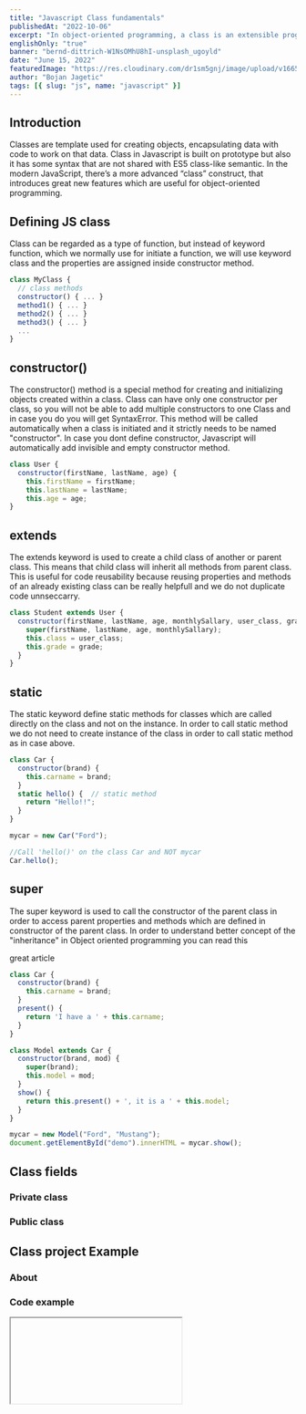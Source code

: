 ```yaml
---
title: "Javascript Class fundamentals"
publishedAt: "2022-10-06"
excerpt: "In object-oriented programming, a class is an extensible program-code-template for creating objects, providing initial values for state (member variables) and implementations of behavior (member functions or methods)."
englishOnly: "true"
banner: "bernd-dittrich-W1NsOMhU8hI-unsplash_ugoyld"
date: "June 15, 2022"
featuredImage: "https://res.cloudinary.com/dr1sm5gnj/image/upload/v1665055007/igutech/sam-mgrdichian-MiyP6ezrPfw-unsplash_xxszws.jpg"
author: "Bojan Jagetic"
tags: [{ slug: "js", name: "javascript" }]
---
```



## Introduction

Classes are template used for creating objects, encapsulating data with code to work on that data.
Class in Javascript is built on prototype but also it has some syntax that are not shared with ES5 class-like semantic.
In the modern JavaScript, there’s a more advanced “class” construct, that introduces great new features which are useful for object-oriented programming.
<NewLine/>

## Defining JS class
Class can be regarded as a type of <Adjusted>function</Adjusted>, but instead of keyword function, which we normally use for initiate a function, we will use keyword <Adjusted>class</Adjusted> and the properties are assigned inside <Adjusted>constructor</Adjusted> method.



```js
class MyClass {
  // class methods
  constructor() { ... }
  method1() { ... }
  method2() { ... }
  method3() { ... }
  ...
}

```



## constructor()

The <Adjusted>constructor()</Adjusted> method is a special method for creating and initializing objects created within a class. Class can have only one constructor per class, 
so you will not be able to add multiple constructors to one Class and in case you do you will get SyntaxError.
This method will be called automatically when a class is initiated and it strictly needs to be named "constructor". In case you dont define constructor,
 Javascript will automatically add invisible and empty constructor method. 


```js
class User {
  constructor(firstName, lastName, age) {
    this.firstName = firstName;
    this.lastName = lastName;
    this.age = age;
}

```

## extends

The <Adjusted>extends</Adjusted> keyword is used to create a child class of another or parent class. This means that child class will inherit all methods from parent class.
This is useful for code reusability because reusing properties and methods of an already existing class can be really helpfull and we do not duplicate code unnseccarry.


```js
class Student extends User {
  constructor(firstName, lastName, age, monthlySallary, user_class, grade) {
    super(firstName, lastName, age, monthlySallary);
    this.class = user_class;
    this.grade = grade;
  }
}

```

## static

The <Adjusted>static</Adjusted> keyword define static methods for classes which are called directly on the class and not on the instance.
In order to call static method we do not need to create instance of the class in order to call static method as in case above.



```js
class Car {
  constructor(brand) {
    this.carname = brand;
  }
  static hello() {  // static method
    return "Hello!!";
  }
}

mycar = new Car("Ford");

//Call 'hello()' on the class Car and NOT mycar
Car.hello();

```

## super

The <Adjusted>super</Adjusted> keyword is used to call the constructor of the parent class in order to access parent properties and methods which are 
defined in constructor of the parent class. In order to understand better concept of the "inheritance" in Object oriented programming you can read this
<Link href="https://viktor-kukurba.medium.com/object-oriented-programming-in-javascript-2-inheritance-447368f57a26"> great article </Link>

``` js
class Car {
  constructor(brand) {
    this.carname = brand;
  }
  present() {
    return 'I have a ' + this.carname;
  }
}

class Model extends Car {
  constructor(brand, mod) {
    super(brand);
    this.model = mod;
  }
  show() {
    return this.present() + ', it is a ' + this.model;
  }
}

mycar = new Model("Ford", "Mustang");
document.getElementById("demo").innerHTML = mycar.show();
```
## Class fields
### Private class
### Public class


## Class project Example

### About 

### Code example
<Iframe></Iframe>